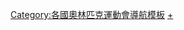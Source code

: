 {{Navbox
|name = 2006年冬季奥林匹克运动会代表团
|state = collapsed
|title = [[2006年冬季奥林匹克运动会]]代表团
|titlestyle = background:#BFD7FF
|bodyclass = hlist
|groupstyle = background:#BFD7FF
|group1 = 非洲
|list1 = 
* [[2006年冬季奥林匹克运动会阿尔及利亚代表团|阿尔及利亚]]
* [[2006年冬季奥林匹克运动会埃塞俄比亚代表团|埃塞俄比亚]]
* [[2006年冬季奥林匹克运动会肯尼亚代表团|肯尼亚]]
* [[2006年冬季奥林匹克运动会马达加斯加代表团|马达加斯加]]
* [[2006年冬季奥林匹克运动会塞内加尔代表团|塞内加尔]]
* [[2006年冬季奥林匹克运动会南非代表团|南非]]

|group2 = 美洲
|list2 = 
* [[2006年冬季奥林匹克运动会阿根廷代表团|阿根廷]]
* [[2006年冬季奥林匹克运动会百慕大代表团|百慕大]]
* [[2006年冬季奥林匹克运动会巴西代表团|巴西]]
* [[2006年冬季奥林匹克运动会加拿大代表团|加拿大]]
* [[2006年冬季奥林匹克运动会智利代表团|智利]]
* [[2006年冬季奥林匹克运动会哥斯达黎加代表团|哥斯达黎加]]
* [[2006年冬季奥林匹克运动会美国代表团|美国]]
* [[2006年冬季奥林匹克运动会委内瑞拉代表团|委内瑞拉]]

|group3 = 亚洲
|list3 = 
* [[2006年冬季奥林匹克运动会中国代表团|中国]]
* [[2006年冬季奥林匹克运动会中国香港代表团|中国香港]]
* [[2006年冬季奥林匹克运动会印度代表团|印度]]
* [[2006年冬季奥林匹克运动会伊朗代表团|伊朗]]
* [[2006年冬季奥林匹克运动会日本代表团|日本]]
* [[2006年冬季奥林匹克运动会哈萨克斯坦代表团|哈萨克斯坦]]
* [[2006年冬季奥林匹克运动会朝鲜代表团|朝鲜]]
* [[2006年冬季奥林匹克运动会韩国代表团|韩国]]
* [[2006年冬季奥林匹克运动会吉尔吉斯斯坦代表团|吉尔吉斯斯坦]]
* [[2006年冬季奥林匹克运动会黎巴嫩代表团|黎巴嫩]]
* [[2006年冬季奥林匹克运动会蒙古代表团|蒙古]]
* [[2006年冬季奥林匹克运动会尼泊尔代表团|尼泊尔]]
* [[2006年冬季奥林匹克运动会中华台北代表团|中华台北]]
* [[2006年冬季奥林匹克运动会塔吉克斯坦代表团|塔吉克斯坦]]
* [[2006年冬季奥林匹克运动会泰国代表团|泰国]]
* [[2006年冬季奥林匹克运动会乌兹别克斯坦代表团|乌兹别克斯坦]]

|group4 = 欧洲
|list4 = 
* [[2006年冬季奥林匹克运动会阿尔巴尼亚代表团|阿尔巴尼亚]]
* [[2006年冬季奥林匹克运动会安道尔代表团|安道尔]]
* [[2006年冬季奥林匹克运动会亚美尼亚代表团|亚美尼亚]]
* [[2006年冬季奥林匹克运动会奥地利代表团|奥地利]]
* [[2006年冬季奥林匹克运动会阿塞拜疆代表团|阿塞拜疆]]
* [[2006年冬季奥林匹克运动会白俄罗斯代表团|白俄罗斯]]
* [[2006年冬季奥林匹克运动会比利时代表团|比利时]]
* [[2006年冬季奥林匹克运动会波斯尼亚和黑塞哥维那代表团|波斯尼亚和黑塞哥维那]]
* [[2006年冬季奥林匹克运动会保加利亚代表团|保加利亚]]
* [[2006年冬季奥林匹克运动会克罗地亚代表团|克罗地亚]]
* [[2006年冬季奥林匹克运动会塞浦路斯代表团|塞浦路斯]]
* [[2006年冬季奥林匹克运动会捷克代表团|捷克]]
* [[2006年冬季奥林匹克运动会丹麦代表团|丹麦]]
* [[2006年冬季奥林匹克运动会爱沙尼亚代表团|爱沙尼亚]]
* [[2006年冬季奥林匹克运动会芬兰代表团|芬兰]]
* [[2006年冬季奥林匹克运动会法国代表团|法国]]
* [[2006年冬季奥林匹克运动会格鲁吉亚代表团|格鲁吉亚]]
* [[2006年冬季奥林匹克运动会德国代表团|德国]]
* [[2006年冬季奥林匹克运动会英国代表团|英国]]
* [[2006年冬季奥林匹克运动会希腊代表团|希腊]]
* [[2006年冬季奥林匹克运动会匈牙利代表团|匈牙利]]
* [[2006年冬季奥林匹克运动会冰岛代表团|冰岛]]
* [[2006年冬季奥林匹克运动会爱尔兰代表团|爱尔兰]]
* [[2006年冬季奥林匹克运动会以色列代表团|以色列]]
* [[2006年冬季奥林匹克运动会意大利代表团|意大利]]
* [[2006年冬季奥林匹克运动会拉脱维亚代表团|拉脱维亚]]
* [[2006年冬季奥林匹克运动会列支敦士登代表团|列支敦士登]]
* [[2006年冬季奥林匹克运动会立陶宛代表团|立陶宛]]
* [[2006年冬季奥林匹克运动会卢森堡代表团|卢森堡]]
* [[2006年冬季奥林匹克运动会马其顿代表团|马其顿]]
* [[2006年冬季奥林匹克运动会摩尔多瓦代表团|摩尔多瓦]]
* [[2006年冬季奥林匹克运动会摩纳哥代表团|摩纳哥]]
* [[2006年冬季奥林匹克运动会荷兰代表团|荷兰]]
* [[2006年冬季奥林匹克运动会挪威代表团|挪威]]
* [[2006年冬季奥林匹克运动会波兰代表团|波兰]]
* [[2006年冬季奥林匹克运动会葡萄牙代表团|葡萄牙]]
* [[2006年冬季奥林匹克运动会罗马尼亚代表团|罗马尼亚]]
* [[2006年冬季奥林匹克运动会俄罗斯代表团|俄罗斯]]
* [[2006年冬季奥林匹克运动会圣马力诺代表团|圣马力诺]]
* [[2006年冬季奥林匹克运动会塞尔维亚和代表团|塞尔维亚和黑山]]
* [[2006年冬季奥林匹克运动会斯洛伐克代表团|斯洛伐克]]
* [[2006年冬季奥林匹克运动会斯洛文尼亚代表团|斯洛文尼亚]]
* [[2006年冬季奥林匹克运动会西班牙代表团|西班牙]]
* [[2006年冬季奥林匹克运动会瑞典代表团|瑞典]]
* [[2006年冬季奥林匹克运动会瑞士代表团|瑞士]]
* [[2006年冬季奥林匹克运动会土耳其代表团|土耳斯]]
* [[2006年冬季奥林匹克运动会乌克兰代表团|乌克兰]]

|group5 = 大洋洲
|list5 = 
* [[2006年冬季奥林匹克运动会澳大利亚代表团|澳大利亚]]
* [[2006年冬季奥林匹克运动会新西兰代表团|新西兰]]

}}<noinclude>
{{collapsible option}}
[[Category:各國奧林匹克運動會導航模板]]
[[Category:2006年冬季奥林匹克运动会代表团|+]]
</noinclude>